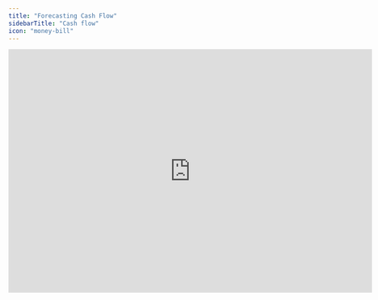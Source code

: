 ```yaml
---
title: "Forecasting Cash Flow"
sidebarTitle: "Cash flow"
icon: "money-bill"
---
```


<iframe width="720" height="483" src="https://www.loom.com/embed/c01877ee4a954f9e8e31e37bae6f3ab7?sid=ca5134dd-eb7b-40a7-898f-6cc014c56425" frameborder="0" webkitallowfullscreen mozallowfullscreen allowfullscreen />

## Overview

Cash flow forecasts are essential parts of a robust financial model. While the P\&L and balance sheet pull directly from your accounting system’s general ledger, the cash flow statement in Francis is created separately. This guide outlines six steps for setting up your cash flow statement using the indirect method.

## Basics

### **Calculations**

Because the indirect method uses information from the income statement and balance sheet to determine cash flows, all cash flow items in Francis are calculated rows. Calculated rows share these traits:

* They maintain formula consistency over time, applying the same logic each month.

* They don’t include directly imported actuals. Instead, values are derived from other rows.

### **Cash Flow Categories**

Organize your cash flow statement into three main categories:

* **Operating activities:** Start with net income and adjust for non-cash items like depreciation.

* **Financing activities:** Capture all inflows and outflows related to debt, equity, and other financing sources.

* **Investing activities:** Record cash movements related to acquiring or disposing of long-term assets. Remember to exclude accumulated depreciation since it’s a non-cash item.

### P\&L and Balance Sheet

Because the cash flow statement relies on P\&L and balance sheet movements, ensure these statements are properly structured and mapped first. Once set up, you’ll have the foundation you need to accurately model your cash flow.

### Cash and retained earnings

Cash and retained earnings are key links between the financial statements. Treat them carefully when creating your forecast, as they ensure that all three statements remain connected.

### Forecasting

To forecast cash flows, you must forecast your P\&L and balance sheet items. This often involves more detailed modeling for balance sheet items than for P\&L items. Refer to our [forecasting methods](/masterclasses/forecasting/methods) for guidance, particularly around fixed assumptions and referencing the prior month’s balances.

### Formulas for Cash Flow Categories

The indirect method calculates cash flow movements by referencing P\&L and balance sheet changes. When working with balance sheet items, use the difference between this month’s and last month’s values (deltas).

* **Assets:** An increase in assets *reduces* cash flow (subtract the change).

* **Liabilities and equity:** An increase in liabilities or equity *adds* to cash flow (add the change).

Include all balance sheet movements (except those related to cash, retained earnings, and accumulated depreciation) in one of your cash flow categories. This ensures your cash flow statement fully reflects the changes in your financial position.